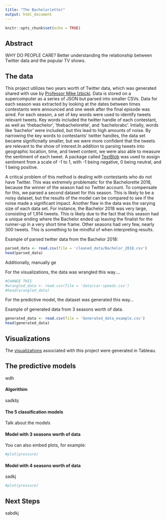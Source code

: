 ```yaml
---
title: "The Bachelor(ette)"
output: html_document
---
```


```r
knitr::opts_chunk$set(echo = TRUE)
```

## Abstract
WHY DO PEOPLE CARE? Better understanding the relationship between Twitter data and the popular TV shows.

## The data

This project utilizes two years worth of Twitter data, which was generated shared with use by [Professor Mike Izbicki](https://www.cmc.edu/academic/faculty/profile/michael-izbicki). Data is stored on a supercomputer as a series of JSON but parsed into smaller CSVs. Data for each season was extracted by looking at the dates between times contestants were announced and one week after the final episode was aired. For each season, a set of key words were used to identify tweets relevant tweets. Key words included the twitter handle of each contestant, as well as 'thebachelor', 'thebachelorette', and 'bachelorabc'. Intially, words like 'bachelor' were included, but this lead to high amounts of noise. By narrowing the key words to contestants' twitter handles, the data set became significnatly smaller, but we were more confident that the tweets are relevant to the show of interest.In addition to parsing tweets into geographic location, time, and tweet content, we were also able to measure the sentiment of each tweet. A package called [TextBlob](https://textblob.readthedocs.io/en/dev/) was used to assign sentiment from a scale of -1 to 1, with -1 being negative, 0 being neutral, and 1 being positive.

A critical problem of this method is dealing with contestants who do not have Twitter. This was extremely problematic for the Bachelorette 2018, because the winner of the season had no Twitter account. To compensate for this, we parsed a second dataset for this season. This is likely to be a noisy dataset, but the results of the model can be compared to see if the noise made a significant impact. Another flaw in the data was the varying size of each data set. For instance, the Bachelor 2018 was very large, consisting of 1,914 tweets. This is likely due to the fact that this season had a unique ending where the Bachelor ended up leaving the finalist for the runner-up in a very short time frame. Other seasons had very few, nearly 300 tweets. This is something to be mindful of when interpreting results.

Example of parsed twitter data from the Bachelor 2018:
```r
parsed_data <- read.csv(file = 'cleaned_data/Bachelor_2018.csv')
head(parsed_data)
```
Additionally, manually ge


For the visualizations, the data was wrangled this way....
```r
#CHANGE THIS
#wrangled_data <- read.csv(file = 'data/car-speeds.csv')
#head(wrangled_data)
```

For the predictive model, the dataset was generated this way...

Example of generated data from 3 seasons worth of data.
```r
generated_data <- read.csv(file = 'Generated_data_example.csv')
head(generated_data)
```

## Visualizations

The [visualizations](https://public.tableau.com/profile/ethan3912#!/vizhome/TheBacheloretteVisualizations/Dashboard1) associated with this project were generated in Tableau.


## The predictive models
wdh

#### Algorithim
sadkbj

#### The 5 classification models
Talk about the models

#### Model with 3 seasons worth of data
You can also embed plots, for example:

```r
#plot(pressure)
```

#### Model with 4 seasons worth of data
sadkj

```r
#plot(pressure)
```

## Next Steps
sabdkj